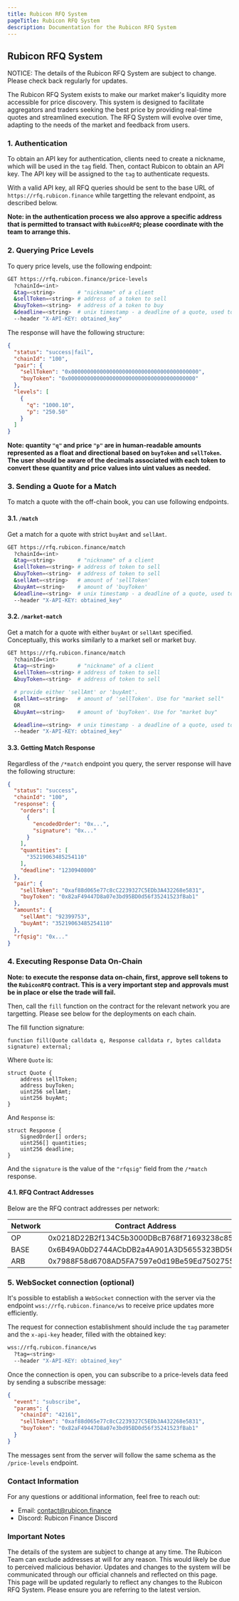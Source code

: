 ```yaml
---
title: Rubicon RFQ System
pageTitle: Rubicon RFQ System
description: Documentation for the Rubicon RFQ System
---
```


## Rubicon RFQ System


<Callout type="fees" title="Subject to Change">
  NOTICE: The details of the Rubicon RFQ System are subject to change. Please check back regularly for updates.
</Callout>

The Rubicon RFQ System exists to make our market maker's liquidity more accessible for price discovery. This system is designed to facilitate aggregators and traders seeking the best price by providing real-time quotes and streamlined execution. The RFQ System will evolve over time, adapting to the needs of the market and feedback from users.

### 1. Authentication
To obtain an API key for authentication, clients need to create a nickname, which will be used in the `tag` field. Then, contact Rubicon to obtain an API key. The API key will be assigned to the `tag` to authenticate requests.

With a valid API key, all RFQ queries should be sent to the base URL of `https://rfq.rubicon.finance` while targetting the relevant endpoint, as described below.

**Note: in the authentication process we also approve a specific address that is permitted to transact with `RubiconRFQ`; please coordinate with the team to arrange this.**

### 2. Querying Price Levels
To query price levels, use the following endpoint:

```sh
GET https://rfq.rubicon.finance/price-levels
  ?chainId=<int>
  &tag=<string>       # "nickname" of a client
  &sellToken=<string> # address of a token to sell
  &buyToken=<string>  # address of a token to buy
  &deadline=<string>  # unix timestamp - a deadline of a quote, used to return orders that will be valid until it 
  --header "X-API-KEY: obtained_key"
```

The response will have the following structure:


```json
{
  "status": "success|fail",
  "chainId": "100",
  "pair": {
    "sellToken": "0x0000000000000000000000000000000000000000",
    "buyToken": "0x0000000000000000000000000000000000000000"
  },
  "levels": [
    {
      "q": "1000.10",
      "p": "250.50"
    }
  ]
}
```
**Note: quantity `"q"` and price `"p"` are in human-readable amounts represented as a float and directional based on `buyToken` and `sellToken`. The user should be aware of the decimals associated with each token to convert these quantity and price values into uint values as needed.**

### 3. Sending a Quote for a Match
To match a quote with the off-chain book, you can use following endpoints.

#### 3.1. `/match`
Get a match for a quote with strict `buyAmt` and `sellAmt`.
```sh
GET https://rfq.rubicon.finance/match
  ?chainId=<int>
  &tag=<string>       # "nickname" of a client
  &sellToken=<string> # address of token to sell
  &buyToken=<string>  # address of token to sell
  &sellAmt=<string>   # amount of 'sellToken'
  &buyAmt=<string>    # amount of 'buyToken'
  &deadline=<string>  # unix timestamp - a deadline of a quote, used to return orders that will be valid until it
  --header "X-API-KEY: obtained_key"
```

#### 3.2. `/market-match`
Get a match for a quote with either `buyAmt` or `sellAmt` specified. Conceptually, this works similarly to a market sell or market buy.
```sh
GET https://rfq.rubicon.finance/match
  ?chainId=<int>
  &tag=<string>       # "nickname" of a client
  &sellToken=<string> # address of token to sell
  &buyToken=<string>  # address of token to sell

  # provide either 'sellAmt' or 'buyAmt'. 
  &sellAmt=<string>   # amount of 'sellToken'. Use for "market sell"
  OR
  &buyAmt=<string>    # amount of 'buyToken'. Use for "market buy"

  &deadline=<string>  # unix timestamp - a deadline of a quote, used to return orders that will be valid until it
  --header "X-API-KEY: obtained_key"
```

#### 3.3. Getting Match Response
Regardless of the `/*match` endpoint you query, the server response will have the following structure:

```json
{
  "status": "success",
  "chainId": "100",
  "response": {
    "orders": [
      {
        "encodedOrder": "0x...",
        "signature": "0x..."
      }
    ],
    "quantities": [
      "35219063485254110"
    ],
    "deadline": "1230940800"
  },
  "pair": {
    "sellToken": "0xaf88d065e77c8cC2239327C5EDb3A432268e5831",
    "buyToken": "0x82aF49447D8a07e3bd95BD0d56f35241523fBab1"
  },
  "amounts": {
    "sellAmt": "92399753",
    "buyAmt": "35219063485254110"
  },
  "rfqsig": "0x..."
}
```

### 4. Executing Response Data On-Chain
**Note: to execute the response data on-chain, first, approve sell tokens to the `RubiconRFQ` contract. This is a very important step and approvals must be in place or else the trade will fail.**

Then, call the `fill` function on the contract for the relevant network you are targetting. Please see below for the deployments on each chain.

The fill function signature:

```solidity
function fill(Quote calldata q, Response calldata r, bytes calldata signature) external;
```

Where `Quote` is:

```solidity
struct Quote {
    address sellToken;
    address buyToken;
    uint256 sellAmt;
    uint256 buyAmt;
}
```
And `Response` is:

```solidity
struct Response {
    SignedOrder[] orders;
    uint256[] quantities;
    uint256 deadline;
}
```
And the `signature` is the value of the `"rfqsig"` field from the `/*match` response.

#### 4.1. RFQ Contract Addresses
Below are the RFQ contract addresses per network:

| Network | Contract Address |
| ---- | -------------- |
| OP   | 0x0218D22B2f134C5b3000DBcB768f71693238c856 | 
| BASE | 0x6B49A0bD2744ACbDB2a4A901A3D5655323BD567E | 
| ARB  | 0x7988F58d6708AD5FA7597e0d19Be59Ed75027555 | 

### 5. WebSocket connection (optional)
It's possible to establish a `WebSocket` connection with the server via the endpoint `wss://rfq.rubicon.finance/ws` to receive price updates more efficiently.

The request for connection establishment should include the `tag` parameter and the `x-api-key` header, filled with the obtained key:
```sh
wss://rfq.rubicon.finance/ws
  ?tag=<string>
  --header "X-API-KEY: obtained_key"
```

Once the connection is open, you can subscribe to a price-levels data feed by sending a subscribe message:
```json
{
  "event": "subscribe",
  "params": {
    "chainId": "42161",
    "sellToken": "0xaf88d065e77c8cC2239327C5EDb3A432268e5831",
    "buyToken": "0x82aF49447D8a07e3bd95BD0d56f35241523fBab1"
  }
}
```
The messages sent from the server will follow the same schema as the `/price-levels` endpoint.

### Contact Information
For any questions or additional information, feel free to reach out:

- Email: contact@rubicon.finance
- Discord: Rubicon Finance Discord

### Important Notes
The details of the system are subject to change at any time.
The Rubicon Team can exclude addresses at will for any reason. This would likely be due to perceived malicious behavior.
Updates and changes to the system will be communicated through our official channels and reflected on this page.
This page will be updated regularly to reflect any changes to the Rubicon RFQ System. Please ensure you are referring to the latest version.
